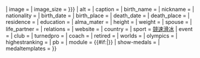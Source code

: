 <includeonly>{{Infobox sportsperson
| name           = {{{name|{{PAGENAME}}}}}
| image          = {{{image|}}}
| image_size     = {{{image_size|{{{imagesize|}}}}}}
| alt            = {{{alt|}}}
| caption        = {{{caption|}}}
| birth_name     = {{{birth_name|}}}
| nickname       = {{{nickname|}}}
| nationality    = {{{nationality|}}}
| birth_date     = {{{birth_date|}}}
| birth_place    = {{{birth_place|}}}
| death_date     = {{{death_date|}}}
| death_place    = {{{death_place|}}}
| residence      = {{{residence|}}}
| education      = {{{education|}}}
| alma_mater     = {{{alma_mater|}}}
| height         = {{{height|}}}
| weight         = {{{weight|}}}
| spouse         = {{{spouse|}}}
| life_partner   = {{{life_partner|}}}
| relations      = {{{relations|}}}
| website        = {{{website|}}}
| country        = {{{country|}}}
| sport          = [[競速滑冰]]
| event          = {{{event|}}}
| club           = {{{club|}}}
| turnedpro      = {{{turnedpro|}}}
| coach          = {{{coach|}}}
| retired        = {{{retired|}}}
| worlds         = {{{worlds|}}} 
| olympics       = {{{olympics|}}}
| highestranking = {{{highestranking|}}}
| pb             = {{{pb|}}}
| module         = {{#if:{{{worldcup|}}}{{{worldchamp|}}}|{{Infobox|child = yes
  | label1 = World Cup wins
  | data1  = {{{worldcup|}}}
  | label2 = World championship wins
  | data2  = {{{worldchamp|}}}
  }}}}
| show-medals    = {{{show-medals|}}}
| medaltemplates = {{{medaltemplates|}}}
}}</includeonly><noinclude>
{{documentation}}
</noinclude>